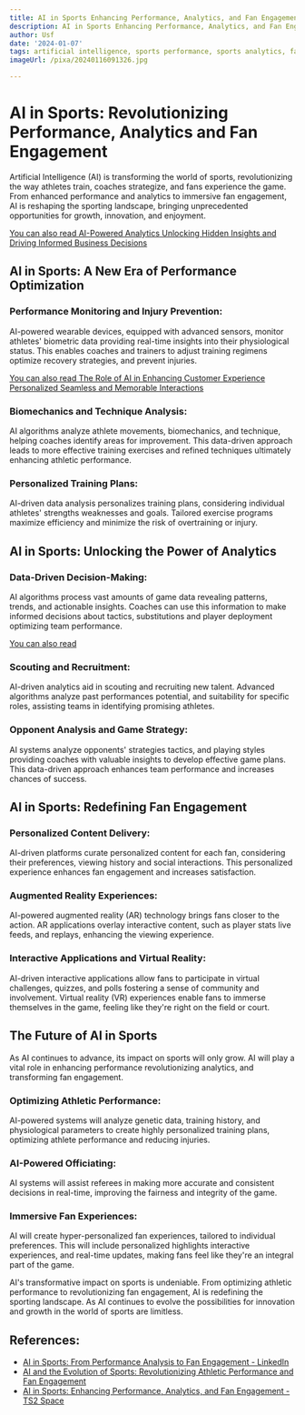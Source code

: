 ```yaml
---
title: AI in Sports Enhancing Performance, Analytics, and Fan Engagement
description: AI in Sports Enhancing Performance, Analytics, and Fan Engagement
author: Usf
date: '2024-01-07'
tags: artificial intelligence, sports performance, sports analytics, fan engagement
imageUrl: /pixa/20240116091326.jpg

---
```

# AI in Sports: Revolutionizing Performance, Analytics and Fan Engagement

Artificial Intelligence (AI) is transforming the world of sports, revolutionizing the way athletes train, coaches strategize, and fans experience the game. From enhanced performance and analytics to immersive fan  engagement, AI is reshaping  the sporting landscape, bringing unprecedented opportunities for growth,  innovation,  and enjoyment.

[You can also read AI-Powered Analytics Unlocking Hidden Insights and Driving Informed Business Decisions](AI-Powered%20Analytics%20Unlocking%20Hidden%20Insights%20and%20Driving%20Informed%20Business%20Decisions)


## AI in Sports: A New Era of Performance Optimization

### Performance Monitoring and Injury Prevention:

AI-powered wearable devices, equipped with advanced sensors, monitor athletes' biometric data providing real-time insights  into their  physiological status. This enables coaches and trainers to adjust training regimens optimize recovery strategies, and prevent injuries. 

[You can also read  The Role of AI in Enhancing Customer Experience Personalized Seamless and Memorable Interactions](The%20Role%20of%20AI%20in%20Enhancing%20Customer%20Experience%20Personalized%2C%20Seamless%2C%20and%20Memorable%20Interactions)


### Biomechanics and Technique Analysis:

AI algorithms analyze athlete movements, biomechanics, and  technique, helping coaches identify areas for improvement. This data-driven approach  leads to  more effective training exercises and refined  techniques ultimately enhancing athletic performance.

### Personalized Training Plans:

AI-driven data analysis personalizes training plans, considering individual  athletes' strengths weaknesses and  goals. Tailored exercise  programs maximize efficiency  and minimize the risk of overtraining or injury.

##  AI in Sports: Unlocking the Power of Analytics

### Data-Driven Decision-Making:

AI algorithms process vast amounts of game data revealing patterns, trends, and actionable insights. Coaches can use this information  to make informed decisions about tactics, substitutions and player deployment  optimizing team  performance.

[You can also read ]()


### Scouting and Recruitment:

AI-driven analytics aid in scouting and recruiting new talent.  Advanced algorithms analyze past performances potential, and suitability for specific roles, assisting teams in identifying promising athletes.

### Opponent Analysis  and Game Strategy:

AI  systems analyze opponents' strategies tactics,  and playing styles providing coaches with valuable insights to develop effective  game plans. This data-driven approach enhances team performance and increases  chances of success.

## AI in Sports: Redefining Fan Engagement

### Personalized Content Delivery:

AI-driven platforms  curate personalized content  for each fan, considering their preferences, viewing history and social  interactions. This personalized experience enhances fan engagement and increases satisfaction.

### Augmented Reality Experiences:

AI-powered augmented reality (AR) technology brings fans closer to the action. AR applications overlay interactive content, such as player stats  live feeds, and  replays, enhancing the viewing experience.

### Interactive Applications and Virtual Reality:

AI-driven interactive applications allow fans  to participate in virtual  challenges, quizzes, and polls fostering  a sense of community and  involvement.  Virtual reality (VR) experiences enable fans to immerse themselves in the game, feeling like they're right on the field or court.

## The  Future of AI  in Sports

As AI continues to advance, its impact on sports will only grow. AI will  play a vital role in  enhancing performance revolutionizing  analytics,  and  transforming fan engagement. 

###  Optimizing Athletic Performance:

AI-powered systems will  analyze genetic data, training history, and physiological parameters  to create highly personalized training  plans, optimizing athlete performance and reducing injuries.

### AI-Powered Officiating:

AI systems will assist referees in  making more accurate and consistent decisions in real-time, improving  the fairness and integrity of the  game.

###  Immersive Fan Experiences:

AI will  create hyper-personalized fan experiences, tailored to individual preferences. This will include personalized highlights interactive experiences, and real-time updates, making fans feel like they're  an  integral part of the game.

AI's transformative impact on sports is undeniable. From optimizing athletic performance to revolutionizing fan engagement, AI is redefining the sporting landscape. As AI continues to evolve the possibilities for  innovation and growth in the world of  sports are limitless.

## References:
- [AI in Sports: From Performance Analysis to Fan Engagement - LinkedIn](https://www.linkedin.com/pulse/ai-sports-from-performance-analysis-fan-engagement-dave-balroop-dhapc?trk=article-ssr-frontend-pulse_more-articles_related-content-card)
- [AI and the Evolution of Sports: Revolutionizing Athletic Performance and Fan Engagement](https://medium.com/@Travox/ai-and-the-evolution-of-sports-revolutionizing-athletic-performance-and-fan-engagement-b22189b2d9da)
- [AI in Sports: Enhancing Performance, Analytics, and Fan Engagement - TS2 Space](https://ts2.space/en/ai-in-sports-enhancing-performance-analytics-and-fan-engagement/)
